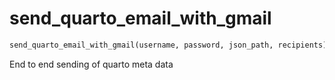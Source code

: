 # send_quarto_email_with_gmail { #emailer-lib.send_quarto_email_with_gmail }

```python
send_quarto_email_with_gmail(username, password, json_path, recipients)
```

End to end sending of quarto meta data